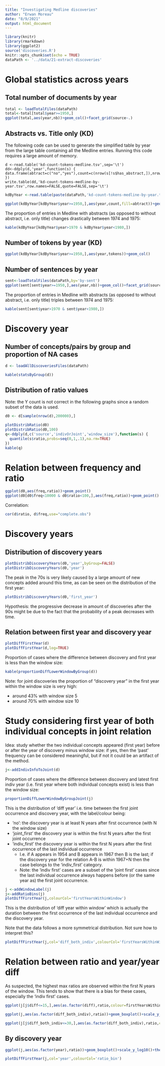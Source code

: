 ```yaml
---
title: "Investigating Medline discoveries"
author: "Erwan Moreau"
date: "8/9/2021"
output: html_document
---
```


```r
library(knitr)
library(rmarkdown)
library(ggplot2)
source('discoveries.R')
knitr::opts_chunk$set(echo = TRUE)
dataPath <- '../data/21-extract-discoveries'
```

# Global statistics across years

## Total number of documents by year

```r
total <- loadTotalFiles(dataPath)
total<-total[total$year>=1950,]
ggplot(total,aes(year,nb))+geom_col()+facet_grid(source~.)
```


## Abstracts vs. Title only (KD)

The following code can be used to generate the simplified table by year from the large table containing all the Medline entries. Running this code requires a large amount of memory.

```
d <-read.table('kd-count-tokens-medline.tsv',sep='\t')
dd<-ddply(d,'year',function(s) { data.frame(abtract=c("no","yes"),count=c(nrow(s[!s$has_abstract,]),nrow(s[s$has_abstract,])),tokens=c(sum(s[,'title']),sum(s[,'abstract']))) })
write.table(dd,'kd-count-tokens-medline-by-year.tsv',row.names=FALSE,quote=FALSE,sep='\t')
```

```r
kdByYear <-read.table(paste(dataPath,'kd-count-tokens-medline-by-year.tsv',sep='/'),sep='\t',header=TRUE)
```


```r
ggplot(kdByYear[kdByYear$year>=1950,],aes(year,count,fill=abtract))+geom_col()
```

The proportion of entries in Medline with abstracts (as opposed to without abstract, i.e. only title) changes drastically between 1974 and 1975:

```r
kable(kdByYear[kdByYear$year>1970 & kdByYear$year<1980,])
```

## Number of tokens by year (KD)

```r
ggplot(kdByYear[kdByYear$year>=1950,],aes(year,tokens))+geom_col()
```

## Number of sentences by year

```r
sent<-loadTotalFiles(dataPath,by='by-sent')
ggplot(sent[sent$year>=1950,],aes(year,nb))+geom_col()+facet_grid(source~.)
```

The proportion of entries in Medline with abstracts (as opposed to without abstract, i.e. only title) triples between 1974 and 1975:


```r
kable(sent[sent$year>1970 & sent$year<1980,])
```

# Discovery year

## Number of concepts/pairs by group and proportion of NA cases

```r
d <- loadAllDiscoveriesFiles(dataPath)
```

```r
kable(statsByGroup(d))
```

## Distribution of ratio values

Note: the Y count is not correct in the following graphs since a random subset of the data is used. 

```r
d0 <- d[sample(nrow(d),200000),]
```

```r
plotDistribRatio(d0)
plotDistribRatio(d0,100)
q<-ddply(d,c('source','indivOrJoint','window_size'),function(s) {
  quantile(s$ratio,probs=seq(0,1,.1),na.rm=TRUE)
})
kable(q)
```

# Relation between frequency and ratio

```r
ggplot(d0,aes(freq,ratio))+geom_point()
ggplot(d0[d0$freq<10000 & d0$ratio<100,],aes(freq,ratio))+geom_point()
```

Correlation:

```r
cor(d$ratio, d$freq,use="complete.obs")
```

# Discovery years

## Distribution of discovery years 

```r
plotDistribDiscoveryYears(d0,'year',byGroup=FALSE)
plotDistribDiscoveryYears(d0,'year')
```

The peak in the 70s is very likely caused by a large amount of new concepts added around this time, as can be seen on the distribution of the first year:

```r
plotDistribDiscoveryYears(d0,'first_year')
```

Hypothesis: the progressive decrease in amount of discoveries after the 90s might be due to the fact that the probability of a peak decreases with time.

## Relation between first year and discovery year

```r
plotDiffFirstYear(d)
plotDiffFirstYear(d,log=TRUE)
```

Proportion of cases where the difference between discovery and first year is less than the window size:

```r
kable(proportionDiffLowerWindowByGroup(d))
```

Note: for joint discoveries the proportion of "discovery year" in the first year within the window size is very high:

- around 43% with window size 5
- around 70% with window size 10

# Study considering first year of both individual concepts in joint relation

Idea: study whether the two individual concepts appeared (first year) before or after the year of discovery minus window size: if yes, then the 'past' frequency can be considered meaningful, but if not it could be an artifact of the method.

```r
j<-addIndivInfoToJoint(d)
```

Proportion of cases where the difference between discovery and latest first indiv year (i.e. first year where both individual concepts exist) is less than the window size:


```r
proportionDiffLowerWindowByGroupJoint(j)
```

This is the distribution of 'diff year' i.e. time between the first joint occurrence and discovery year, with the label/colour being:

- 'no': the discovery year is at least N years after first occurrence (with N the window size)
- 'joint_first' the discovery year is within the first N years after the first joint occurrence
- 'indiv_first' the discovery year is within the first N years after the first occurrence of the last individual occurrence 
    - I.e. if A appears in 1954 and B appears in 1967 then B is the last; if the discovery year for the relation A-B is within 1967+N then the case belongs to the 'indiv_first' category.
    - Note: the 'indiv first' cases are a subset of the 'joint first' cases since the last individual occurrence always happens before (or the same year as) the first joint occurrence.

```r
j <-addWindowLabel(j)
j<-addRatioBins(j)
plotDiffFirstYear(j,colourCol='firstYearsWithinWindow')
```

This is the distribution of 'diff year within window' which is actually the duration between the first occurrence of the last individual occurrence and the discovery year.

Note that the data follows a more symmetrical distribution. Not sure how to interpret this?

```r
plotDiffFirstYear(j,col='diff_both_indiv',colourCol='firstYearsWithinWindow')
```

# Relation between ratio and year/year diff 

As suspected, the highest max ratios are observed within the first N years of the window. This tends to show that there is a bias for these cases, especially the 'indiv first' cases.

```r
ggplot(j[j$diff<=15,],aes(as.factor(diff),ratio,colour=firstYearsWithinWindow))+geom_boxplot()+scale_y_log10()+facet_grid(source~window_size)
```


```r
ggplot(j,aes(as.factor(diff_both_indiv),ratio))+geom_boxplot()+scale_y_log10()+facet_grid(source~window_size)
```

```r
ggplot(j[j$diff_both_indiv<=30,],aes(as.factor(diff_both_indiv),ratio,colour=firstYearsWithinWindow))+geom_boxplot()+scale_y_log10()+facet_grid(source~window_size)
```

## By discovery year

```r
ggplot(j,aes(as.factor(year),ratio))+geom_boxplot()+scale_y_log10()+theme(axis.text.x = element_text(angle = 90))+facet_grid(source~window_size)
```

```r
plotDiffFirstYear(j,col='year',colourCol='ratio_bin')
```

